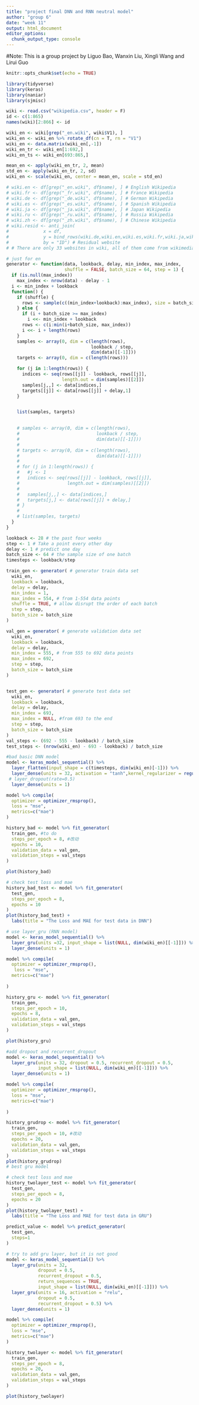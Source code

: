 ```yaml
---
title: "project final DNN and RNN neutral model"
author: "group 6"
date: "week 11"
output: html_document
editor_options: 
  chunk_output_type: console
---
```

#Note: This is a group project by Liguo Bao, Wanxin Liu, Xingli Wang and Lirui Guo
```r
knitr::opts_chunk$set(echo = TRUE)
```

```r
library(tidyverse)
library(keras)
library(naniar)
library(sjmisc)
```

```r
wiki <- read.csv("wikipedia.csv", header = F)
id <- c(1:865)
names(wiki)[2:866] <- id

wiki_en <- wiki[grep("_en.wiki", wiki$V1), ] 
wiki_en <- wiki_en %>% rotate_df(cn = T, rn = "V1") 
wiki_en <- data.matrix(wiki_en[,-1])
wiki_en_tr <- wiki_en[1:692,]
wiki_en_ts <- wiki_en[693:865,]

mean_en <- apply(wiki_en_tr, 2, mean)
std_en <- apply(wiki_en_tr, 2, sd)
wiki_en <- scale(wiki_en, center = mean_en, scale = std_en)

# wiki.en <- df[grep("_en.wiki", df$name), ] # English Wikipedia  
# wiki.fr <- df[grep("_fr.wiki", df$name), ] # France Wikipedia
# wiki.de <- df[grep("_de.wiki", df$name), ] # German Wikipedia
# wiki.es <- df[grep("_es.wiki", df$name), ] # Spanish Wikipedia
# wiki.ja <- df[grep("_ja.wiki", df$name), ] # Japan Wikipedia
# wiki.ru <- df[grep("_ru.wiki", df$name), ] # Russia Wikipedia
# wiki.zh <- df[grep("_zh.wiki", df$name), ] # Chinese Wikipedia
# wiki.resid <- anti_join(
#             x = df, 
#             y = bind_rows(wiki.de,wiki.en,wiki.es,wiki.fr,wiki.ja,wiki.ru,wiki.zh),
#             by = "ID") # Residual website 
# # There are only 33 websites in wiki, all of them come from wikimedia or wikipedia commons  
```


```r
# just for en
generator <- function(data, lookback, delay, min_index, max_index,
                      shuffle = FALSE, batch_size = 64, step = 1) { 
  if (is.null(max_index))
    max_index <- nrow(data) - delay - 1
  i <- min_index + lookback
  function() {
    if (shuffle) {
      rows <- sample(c((min_index+lookback):max_index), size = batch_size)
    } else {
      if (i + batch_size >= max_index)
        i <<- min_index + lookback
      rows <- c(i:min(i+batch_size, max_index))
      i <<- i + length(rows)
    }
    samples <- array(0, dim = c(length(rows),
                                lookback / step,
                                dim(data)[[-1]]))
    targets <- array(0, dim = c(length(rows)))

    for (j in 1:length(rows)) {
      indices <- seq(rows[[j]] - lookback, rows[[j]],
                     length.out = dim(samples)[[2]])
      samples[j,,] <- data[indices,]
      targets[[j]] <- data[rows[[j]] + delay,1]
    }


    list(samples, targets)

    
    # samples <- array(0, dim = c(length(rows),
    #                             lookback / step,
    #                             dim(data)[[-1]]))
    # 
    # targets <- array(0, dim = c(length(rows),
    #                             dim(data)[[-1]]))
    # 
    # for (j in 1:length(rows)) {
    #   #j <- 1
    #   indices <- seq(rows[[j]] - lookback, rows[[j]],
    #                  length.out = dim(samples)[[2]])
    # 
    #   samples[j,,] <- data[indices,]
    #   targets[j,] <- data[rows[[j]] + delay,]
    # }
    # 
    # list(samples, targets)
  }
}

lookback <- 28 # the past four weeks
step <- 1 # Take a point every other day
delay <- 1 # predict one day
batch_size <- 64 # the sample size of one batch 
timesteps <- lookback/step

train_gen <- generator( # generator train data set 
  wiki_en,
  lookback = lookback,
  delay = delay,
  min_index = 1,
  max_index = 554, # from 1-554 data points
  shuffle = TRUE, # allow disrupt the order of each batch
  step = step,
  batch_size = batch_size
)

val_gen = generator( # generate validation data set
  wiki_en,
  lookback = lookback,
  delay = delay,
  min_index = 555, # from 555 to 692 data points
  max_index = 692,
  step = step,
  batch_size = batch_size
)


test_gen <- generator( # generate test data set
  wiki_en,
  lookback = lookback,
  delay = delay,
  min_index = 693,
  max_index = NULL, #from 693 to the end
  step = step,
  batch_size = batch_size
)
val_steps <- (692 - 555 - lookback) / batch_size
test_steps <- (nrow(wiki_en) - 693 - lookback) / batch_size
```


```r
#bad basic DNN model
model <- keras_model_sequential() %>%
  layer_flatten(input_shape = c(timesteps, dim(wiki_en)[-1])) %>% 
  layer_dense(units = 32, activation = "tanh",kernel_regularizer = regularizer_l2(0.001)) %>%
 # layer_dropout(rate=0.5)
  layer_dense(units = 1)

model %>% compile(
  optimizer = optimizer_rmsprop(),
  loss = "mse",
  metrics=c("mae")
)

history_bad <- model %>% fit_generator(
  train_gen, #to do
  steps_per_epoch = 8, #改动
  epochs = 10,
  validation_data = val_gen,
  validation_steps = val_steps
)

plot(history_bad)
```

```r
# check test loss and mae
history_bad_test <- model %>% fit_generator(
  test_gen,
  steps_per_epoch = 8, 
  epochs = 10
)
plot(history_bad_test) +
  labs(title = "The Loss and MAE for test data in DNN")

```


```r
# use layer_gru (RNN model)
model <- keras_model_sequential() %>%
  layer_gru(units =32, input_shape = list(NULL, dim(wiki_en)[[-1]])) %>%
  layer_dense(units = 1)

model %>% compile(
  optimizer = optimizer_rmsprop(),
   loss = "mse",
  metrics=c("mae")
  
)

history_gru <- model %>% fit_generator(
  train_gen,
  steps_per_epoch = 10, 
  epochs = 8,
  validation_data = val_gen,
  validation_steps = val_steps
)

plot(history_gru)
```


```r
#add dropout and recurrent_dropout
model <- keras_model_sequential() %>%
  layer_gru(units = 32, dropout = 0.5, recurrent_dropout = 0.5,
            input_shape = list(NULL, dim(wiki_en)[[-1]])) %>%
  layer_dense(units = 1)

model %>% compile(
  optimizer = optimizer_rmsprop(),
  loss = "mse",
  metrics=c("mae")
  
)

history_grudrop <- model %>% fit_generator(
  train_gen,
  steps_per_epoch = 10, #改动
  epochs = 20,
  validation_data = val_gen,
  validation_steps = val_steps
)
plot(history_grudrop)
# best gru model
```


```r
# check test loss and mae
history_twolayer_test <- model %>% fit_generator(
  test_gen,
  steps_per_epoch = 8, 
  epochs = 20
)
plot(history_twolayer_test) +
  labs(title = "The Loss and MAE for test data in GRU")

```


```r
predict_value <- model %>% predict_generator(
  test_gen,
  steps=1
)
```


```r
# try to add gru layer, but it is not good
model <- keras_model_sequential() %>%
  layer_gru(units = 32,
            dropout = 0.5,
            recurrent_dropout = 0.5,
            return_sequences = TRUE,
            input_shape = list(NULL, dim(wiki_en)[[-1]])) %>%
  layer_gru(units = 16, activation = "relu",
            dropout = 0.5,
            recurrent_dropout = 0.5) %>%
  layer_dense(units = 1)

model %>% compile(
  optimizer = optimizer_rmsprop(),
  loss = "mse",
  metrics=c("mae")
)

history_twolayer <- model %>% fit_generator(
  train_gen,
  steps_per_epoch = 8, 
  epochs = 20,
  validation_data = val_gen,
  validation_steps = val_steps
)

plot(history_twolayer)
```





